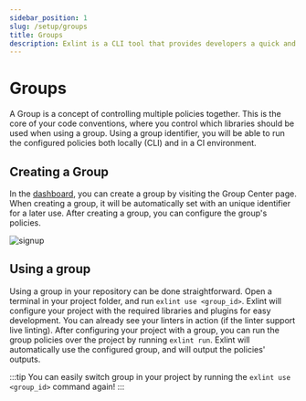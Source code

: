 ```yaml
---
sidebar_position: 1
slug: /setup/groups
title: Groups
description: Exlint is a CLI tool that provides developers a quick and efficient application of multiple coding rule policies in multiple projects
---
```



# Groups

A Group is a concept of controlling multiple policies together.
This is the core of your code conventions, where you control which libraries should be used when using a group.
Using a group identifier, you will be able to run the configured policies both locally (CLI) and in a CI environment.

## Creating a Group

In the [dashboard](https://app.exlint.io), you can create a group by visiting the Group Center page.
When creating a group, it will be automatically set with an unique identifier for a later use.
After creating a group, you can configure the group's policies.

<div style={{ display: 'flex', justifyContent: 'center', alignItems: 'center' }}>
	<img src="/images/create-group.png" alt="signup" className={styles.image} style={{ maxWidth: '800px' }} />
</div>

## Using a group

Using a group in your repository can be done straightforward.
Open a terminal in your project folder, and run `exlint use <group_id>`.
Exlint will configure your project with the required libraries and plugins for easy development.
You can already see your linters in action (if the linter support live linting). After configuring your project with a group,
you can run the group policies over the project by running `exlint run`.
Exlint will automatically use the configured group, and will output the policies' outputs.

:::tip
You can easily switch group in your project by running the `exlint use <group_id>` command again!
:::
